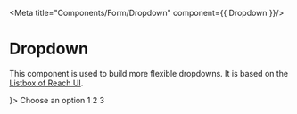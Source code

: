 
<Meta
  title="Components/Form/Dropdown"
  component={{ Dropdown }}/>

# Dropdown
This component is used to build more flexible dropdowns. It is based on the [Listbox of Reach UI](https://reach.tech/listbox/).

<Canvas withSource="open">
  <Story name="Regular">
    <Dropdown defaultValue='default' arrow={<Icon show={'chevron_down'}/>}>
        <DropdownOption label={"Choose an option"} value='default' disabled>Choose an option</DropdownOption>
        <DropdownOption label={"Option 1"} value='option1'>1</DropdownOption>
        <DropdownOption label={"Option 2"} value='option2'>2</DropdownOption>
        <DropdownOption label={"Option 3"} value='option3'>3</DropdownOption>
    </Dropdown>
  </Story>
</Canvas>
